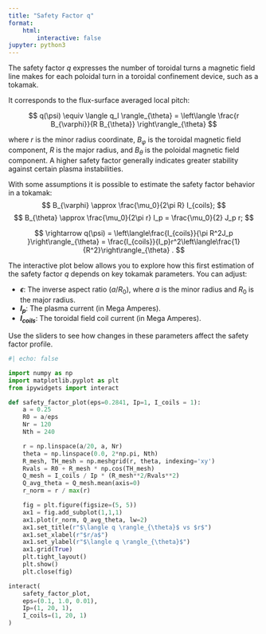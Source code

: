 ```yaml
---
title: "Safety Factor q"
format:
    html:
        interactive: false
jupyter: python3
---
```


The safety factor $q$ expresses the number of toroidal turns a magnetic field line makes for each poloidal turn in a toroidal confinement device, such as a tokamak.

It corresponds to the flux-surface averaged local pitch:

$$
q(\psi) \equiv \langle q_l \rangle_{\theta} = \left\langle \frac{r B_{\varphi}}{R B_{\theta}}  \right\rangle_{\theta}
$$


where $r$ is the minor radius coordinate, $B_{\varphi}$ is the toroidal magnetic field component, $R$ is the major radius, and $B_{\theta}$ is the poloidal magnetic field component.
A higher safety factor generally indicates greater stability against certain plasma instabilities.

With some assumptions it is possible to estimate the safety factor behavior in a tokamak: 
$$
 B_{\varphi} \approx \frac{\mu_0}{2\pi R} I_{coils};
$$
$$
 B_{\theta} \approx \frac{\mu_0}{2\pi r} I_p = \frac{\mu_0}{2} J_p r;
$$

$$
\rightarrow q(\psi) = \left\langle\frac{I_{coils}}{\pi R^2J_p }\right\rangle_{\theta} = \frac{I_{coils}}{I_p}r^2\left\langle\frac{1}{R^2}\right\rangle_{\theta} .
$$

The interactive plot below allows you to explore how this first estimation of the safety factor $q$ depends on key tokamak parameters. You can adjust:

- **$\epsilon$**: The inverse aspect ratio ($a/R_0$), where $a$ is the minor radius and $R_0$ is the major radius.
- **$I_p$**: The plasma current (in Mega Amperes).
- **$I_{coils}$**: The toroidal field coil current (in Mega Amperes).

Use the sliders to see how changes in these parameters affect the safety factor profile.


```python
#| echo: false

import numpy as np
import matplotlib.pyplot as plt
from ipywidgets import interact

def safety_factor_plot(eps=0.2841, Ip=1, I_coils = 1):
    a = 0.25
    R0 = a/eps
    Nr = 120
    Nth = 240

    r = np.linspace(a/20, a, Nr)
    theta = np.linspace(0.0, 2*np.pi, Nth)
    R_mesh, TH_mesh = np.meshgrid(r, theta, indexing='xy')
    Rvals = R0 + R_mesh * np.cos(TH_mesh)
    Q_mesh = I_coils / Ip * (R_mesh**2/Rvals**2)
    Q_avg_theta = Q_mesh.mean(axis=0)
    r_norm = r / max(r)

    fig = plt.figure(figsize=(5, 5))
    ax1 = fig.add_subplot(1,1,1)
    ax1.plot(r_norm, Q_avg_theta, lw=2)
    ax1.set_title(r"$\langle q \rangle_{\theta}$ vs $r$")
    ax1.set_xlabel(r"$r/a$")
    ax1.set_ylabel(r"$\langle q \rangle_{\theta}$")
    ax1.grid(True)
    plt.tight_layout()
    plt.show()
    plt.close(fig)

interact(
    safety_factor_plot,
    eps=(0.1, 1.0, 0.01),
    Ip=(1, 20, 1),
    I_coils=(1, 20, 1)
)

```